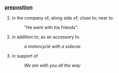 ===[[preposition]]===
#in the company of; along side of; close to; near to.
#: "He went with his friends".
#in addition to; as an accessory to.
#:''a motorcycle with a sidecar''.
#in support of
#: ''We are with you all the way''
